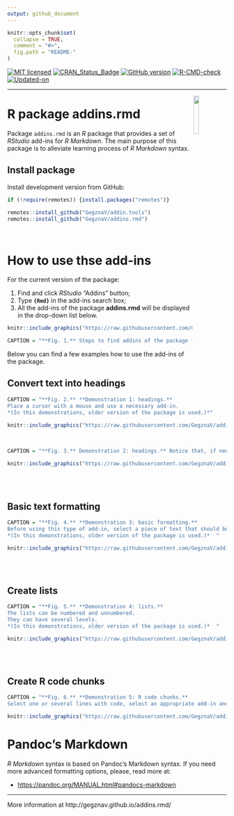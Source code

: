 ```yaml
---
output: github_document
---
```


<!-- README.md is generated from README.Rmd. Please edit that file -->

```r
knitr::opts_chunk$set(
  collapse = TRUE,
  comment = "#>",
  fig.path = "README-"
)
```

<!-- badges: start -->
[![MIT licensed](https://img.shields.io/badge/license-MIT-blue.svg)](https://opensource.org/licenses/MIT)
[![CRAN_Status_Badge](http://www.r-pkg.org/badges/version/addins.rmd)](https://cran.r-project.org/package=addins.rmd)
[![GitHub version](https://img.shields.io/badge/GitHub-`r packageVersion("addins.rmd")`-brightgreen.svg)](https://github.com/GegznaV/addins.rmd)
[![R-CMD-check](https://github.com/GegznaV/addins.rmd/workflows/R-CMD-check/badge.svg)](https://github.com/GegznaV/addins.rmd/actions)
[![Updated-on](https://img.shields.io/badge/Updated%20on-`r gsub('-', '--', Sys.Date())`-yellowgreen.svg)](/commits/master)
<!-- badges: end -->

***


<!-- ```{r, fig.align='center', out.height='30%', out.width='30%', echo=FALSE, eval = FALSE} -->
<!-- knitr::include_graphics("http://gegznav.github.io/addins.rmd/logo.png") -->
<!-- ``` -->


<img src="http://gegznav.github.io/addins.rmd/logo.png" align="right" width="15%" height="15%"/> 
   
R package **addins.rmd**  
==============================================================================

Package `addins.rmd` is an *R* package that provides a set of *RStudio* add-ins for *R Markdown*. The main purpose of this package is to alleviate learning process of *R Markdown* syntax. 

<!-- 1) **format text in R Markdown documents**:  -->
<!--     - **enclose** either selected text or selected rows with special symbols and text gets inerpreted in a special way when rendered with R Markdown (e.g., converts "bold" into "\*\*bold\*\*" -->
<!-- that is interpreted as "**bold**"). -->
<!-- 2) **insert** text (e.g., operators `%>%`, `<<-`, `%$%`) at the cursor position;  -->
<!-- 3)  **replace** symbols in selected -->
<!-- pieces of text (e.g., convert backslashes to forward slashes which results  -->
<!-- in strings like `"c:\data\"` converted into `"c:/data/"`).  -->


Install package
------------------------------------------------------------------------------

<!-- Install released version from CRAN: -->
<!-- ```{r Install package from CRAN, eval=FALSE} -->
<!-- install.packages("addins.rmd") -->
<!-- ``` -->

Install development version from GitHub:
```r
if (!require(remotes)) {install.packages("remotes")}

remotes::install_github("GegznaV/addin.tools")
remotes::install_github("GegznaV/addins.rmd")
```

<br>

How to use thse add-ins
==============================================================================

<!-- Recommended workflow and a few examples -->
<!-- ----------------------------------------------------- -->

<!-- Get started online http://gegznav.github.io/addins.rmd/articles/v1_workflow.html -->

<!-- And offline: -->
<!-- ```{r, eval=FALSE} -->
<!-- vignette("v1_workflow", package = "addins.rmd") -->
<!-- ``` -->
<!-- browseVignettes("addins.rmd") -->


For the current version of the package:

1) Find and click *RStudio* "Addins" button;
2) Type **`{Rmd}`** in the add-ins search box;
3) All the add-ins of the package **addins.rmd** will be displayed in the drop-down list below.

```r
knitr::include_graphics("https://raw.githubusercontent.com/GegznaV/addins.rmd/master/docs/figs/steps-search-addins.png")

CAPTION = "**Fig. 1.** Steps to find addins of the package **addins.rmd**.  "
```


Below you can find a few examples how to use the add-ins of the package.

## Convert text into headings

```r
CAPTION = "**Fig. 2.** **Demonstration 1: headings.** 
Place a cursor with a mouse and use a necessary add-in.  
*(In this demonstrations, older version of the package is used.)*"

knitr::include_graphics("https://raw.githubusercontent.com/GegznaV/addins.rmd/master/docs/figs/demo-headings-1.gif")
```

<br>

```r
CAPTION = "**Fig. 3.** Demonstration 2: headings.** Notice that, if needed, a blank line above the selection is added.  "

knitr::include_graphics("https://raw.githubusercontent.com/GegznaV/addins.rmd/master/docs/figs/demo-headings-2.gif")
```

<br><br>

## Basic text formatting

```r
CAPTION = "**Fig. 4.** **Demonstration 3: basic formatting.**
Before using this type of add-in, select a piece of text that should be formatted.  
*(In this demonstrations, older version of the package is used.)*  "

knitr::include_graphics("https://raw.githubusercontent.com/GegznaV/addins.rmd/master/docs/figs/demo-formatting-1.gif")
```

<br><br>

## Create lists

```r
CAPTION = "**Fig. 5.** **Demonstration 4: lists.**
The lists can be numbered and unnumbered. 
They can have several levels. 
*(In this demonstrations, older version of the package is used.)*  "

knitr::include_graphics("https://raw.githubusercontent.com/GegznaV/addins.rmd/master/docs/figs/demo-lists-1.gif")

```

<br><br>

## Create R code chunks

```r
CAPTION = "**Fig. 6.** **Demonstration 5: R code chunks.**
Select one or several lines with code, select an appropriate add-in and include code into a chunk.  "

knitr::include_graphics("https://raw.githubusercontent.com/GegznaV/addins.rmd/master/docs/figs/demo-chunk-add-1.gif")

```

Pandoc's Markdown
==============================================================================

*R Markdown* syntax is based on Pandoc's Markdown syntax. 
If you need more advanced formatting options, please, read more at:

- [https://pandoc.org/MANUAL.html#pandocs-markdown](https://pandoc.org/MANUAL.html#pandocs-markdown){target="_blank"}

***

More information at http://gegznav.github.io/addins.rmd/
